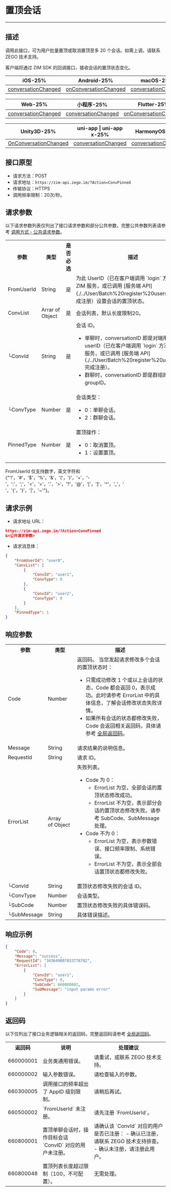 
# 置顶会话

- - -

## 描述

调用此接口，可为用户批量置顶或取消置顶至多 20 个会话。如需上调，请联系 ZEGO 技术支持。

客户端将通过 ZIM SDK 的回调接口，接收会话的置顶状态变化。

| iOS-25% | Android-25% | macOS-25% | Windows-25% |
|-----|---------|-------|---------|
| [conversationChanged](https://doc-zh.zego.im/article/api?doc=zim_API~objective-c_ios~protocol~ZIMEventHandler#zim-group-member-info-updated-operated-info-group-id) | [onConversationChanged](https://doc-zh.zego.im/article/api?doc=zim_API~java_android~class~ZIMEventHandler#on-conversation-changed) | [conversationChanged](https://doc-zh.zego.im/article/api?doc=zim_API~objective-c_macos~protocol~ZIMEventHandler#zim-group-member-info-updated-operated-info-group-id) | [onConversationChanged](https://doc-zh.zego.im/article/api?doc=zim_API~cpp_windows~class~ZIMEventHandler#on-conversation-changed) |

| Web-25% | 小程序-25% | Flutter-25% | React Native-25% |
|-----|---------|-------|---------|
|[conversationChanged](https://doc-zh.zego.im/article/api?doc=zim_API~javascript_web~interface~ZIMEventHandler#conversation-changed) |[conversationChanged](https://doc-zh.zego.im/article/api?doc=zim_API~javascript_wxxcx~interface~ZIMEventHandler#conversation-changed) | [onConversationChanged](https://pub.dev/documentation/zego_zim/latest/zego_zim/ZIMEventHandler/onConversationChanged.html) | [conversationChanged](https://doc-zh.zego.im/article/api?doc=zim_API~javascript_react-native~interface~ZIMEventHandler#conversation-changed) | 

| Unity3D-25% |  uni-app \| uni-app x-25% |HarmonyOS-25% |  
|-----|---------|-------|
| [OnConversationChanged](https://doc-zh.zego.im/article/api?doc=zim_API~cs_unity3d~class~ZIMEventHandler#on-conversation-changed) |[conversationChanged](https://doc-zh.zego.im/article/api?doc=zim_API~javascript_uni-app~interface~ZIMEventHandler#conversation-changed) | [conversationChanged](https://doc-zh.zego.im/article/api?doc=zim_API~javascript_harmony~interface~ZIMEventHandler#conversation-changed) |  


## 接口原型

- 请求方法：POST
- 请求地址：`https://zim-api.zego.im/?Action=ConvPinned`
- 传输协议：HTTPS
- 调用频率限制：20次/秒。

## 请求参数

以下请求参数列表仅列出了接口请求参数和部分公共参数，完整公共参数列表请参考 [调用方式 - 公共请求参数](../Accessing%20Server%20APIs.mdx#2-公共参数)。

<table class="collapsible-table" >
<tbody><tr data-row-level="1">
<th>参数</th>
<th>类型</th>
<th>是否必选</th>
<th>描述</th>
</tr>
<tr data-row-level="2">
<td>FromUserId</td>
<td>String</td>
<td>是</td>
<td>为此 UserID（已在客户端调用 `login` 方法登录 ZIM 服务，或已调用 [服务端 API](./../User/Batch%20register%20users.mdx) 完成注册）设置会话的置顶状态。</td>
</tr>
<tr data-row-level="3" data-row-child="true">
<td>ConvList</td>
<td>Arrar of Object</td>
<td>是</td>
<td>会话列表，默认长度限制20。</td>
</tr>
<tr data-row-level="3-1">
<td>└ConvId</td>
<td>String</td>
<td>是</td>
<td>会话 ID。
<ul><li>单聊时，conversationID 即是对端用户的 userID（已在客户端调用 `login` 方法登录 ZIM 服务，或已调用 [服务端 API](./../User/Batch%20register%20users.mdx) 完成注册）。</li><li>群聊时，conversationID 即是群组的 groupID。</li></ul></td>
</tr>
<tr data-row-level="3-2">
<td>└ConvType</td>
<td>Number</td>
<td>是</td>
<td>会话类型：<ul><li>0：单聊会话。</li><li>2：群聊会话。</li></ul></td>
</tr>
<tr data-row-level="4">
<td>PinnedType</td>
<td>Number</td>
<td>是</td>
<td>置顶操作：<ul><li>0：取消置顶。</li><li>1：设置置顶。</li></ul></td>
</tr>
</tbody></table>

<Note title="说明">

FromUserId 仅支持数字，英文字符和 {"'!'，'#'，'$'，'%'，'&'，'('，')'，'+'，'-'，':'，';'，'<'，'='，'.'，'>'，'?'，'@'，'['，']'，'^'，'_'，' '，'{'，'}'，'|'，'~'"}。
</Note>

## 请求示例

- 请求地址 URL：

```json
https://zim-api.zego.im/?Action=ConvPinned
&<公共请求参数>
```

- 请求消息体：

```json
{
    "FromUserId": "user0",
    "ConvList": [
        {
            "ConvId": "user1",
            "ConvType": 0
        },
        {
            "ConvId": "user2",
            "ConvType": 0
        }
    ],
    "PinnedType": 1
}
```


## 响应参数

<table class="collapsible-table" >

<tbody><tr data-row-level="1">
<th>参数</th>
<th>类型</th>
<th>描述</th>
</tr>
<tr data-row-level="2">
<td>Code</td>
<td>Number</td>
<td>返回码。
<Note title="说明">当您发起请求修改多个会话的置顶状态时：<ul><li>只需成功修改 1 个或以上会话的状态，Code 都会返回 0，表示成功。此时请参考 ErrorList 中的具体信息，了解会话修改状态失败详情。</li><li>如果所有会话的状态都修改失败，Code 会返回相关返回码，具体请参考 <a href="./../Return%20codes.mdx">全局返回码</a>。</li></ul></Note></td>
</tr>
<tr data-row-level="3">
<td>Message</td>
<td>String</td>
<td>请求结果的说明信息。</td>
</tr>
<tr data-row-level="4">
<td>RequestId</td>
<td>String</td>
<td>请求 ID。</td>
</tr>
<tr data-row-level="5" data-row-child="true">
<td>ErrorList</td>
<td>Array of&nbsp;Object</td>
<td>
失败列表。
<ul>
<li>Code 为 0：
<ul><li>ErrorList 为空，全部会话的置顶状态修改成功。</li><li>ErrorList 不为空，表示部分会话的置顶状态修改失败。请参考 SubCode、SubMessage 处理。</li></ul></li>
<li>Code 不为 0：
<ul><li>ErrorList 为空，表示参数错误、接口频率限制、系统错误。</li><li>ErrorList 不为空，表示全部会话置顶状态都修改失败。</li></ul></li>
</ul></td>
</tr>
<tr data-row-level="5-1">
<td>└ConvId</td>
<td>String</td>
<td>置顶状态修改失败的会话 ID。</td>
</tr>
<tr data-row-level="5-2">
<td>└ConvType</td>
<td>Number</td>
<td>会话类型。</td>
</tr>
<tr data-row-level="5-3">
<td>└SubCode</td>
<td>Number</td>
<td>置顶状态修改失败的具体错误码。</td>
</tr>
<tr data-row-level="5-4">
<td>└SubMessage</td>
<td>String</td>
<td>具体错误描述。</td>
</tr>
</tbody></table>


## 响应示例

```json
{
    "Code": 0,
    "Message": "success",
    "RequestId": "343649807833778782",
    "ErrorList": [
        {
            "ConvId": "user1",
            "ConvType": 0,
            "SubCode": 660000002,
            "SubMessage": "input params error"
        }
    ]
}
```


## 返回码

以下仅列出了接口业务逻辑相关的返回码，完整返回码请参考 [全局返回码](../Return%20codes.mdx)。

<table>
<tbody><tr>
<th>返回码</th>
<th>说明</th>
<th>处理建议</th>
</tr>
<tr>
<td>660000001</td>
<td>业务类通用错误。</td>
<td>请重试，或联系 ZEGO 技术支持。</td>
</tr>
<tr>
<td>660000002</td>
<td>输入参数错误。</td>
<td>请检查输入的参数。</td>
</tr>
<tr>
<td>660300005</td>
<td>调用接口的频率超出了 AppID 级别限制。</td>
<td>请稍后再试。</td>
</tr>
<tr>
<td>660500002</td>
<td>`FromUserId` 未注册。</td>
<td>请先注册 `FromUserId`。</td>
</tr>
<tr>
<td>660800001</td>
<td>置顶单聊会话时，操作目标会话 `ConvID` 对应的用户未注册。</td>
<td>
请确认该 `ConvId` 对应的用户是否已注册：
- 确认已注册，请联系 ZEGO 技术支持排查。
- 确认未注册，请注册此用户。
</td>
</tr>
<tr>
<td>660800048</td>
<td>置顶列表长度超过限制（100，不可配置）。</td>
<td>无需处理。</td>
</tr>
</tbody></table>
